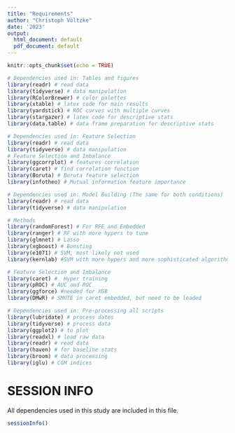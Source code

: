 ```yaml
---
title: "Requirements"
author: "Christoph Völtzke"
date: '2023'
output:
  html_document: default
  pdf_document: default
---
```


```r
knitr::opts_chunk$set(echo = TRUE)
```

```r
# Dependencies used in: Tables and figures
library(readr) # read data
library(tidyverse) # data manipulation
library(RColorBrewer) # color palettes
library(xtable) # latex code for main results
library(yardstick) # ROC curves with multiple curves
library(stargazer) # latex code for descriptive stats
library(data.table) # data frame preparation for descriptive stats
```

```r
# Dependencies used in: Feature Selection
library(readr) # read data
library(tidyverse) # data manipulation
# Feature Selection and Imbalance
library(ggcorrplot) # features correlation
library(caret) # find correlation function
library(Boruta) # Boruta feature selection
library(infotheo) # Mutual information feature importance
```

```r
# Dependencies used in: Model Building (The same for both conditions)
library(readr) # read data
library(tidyverse) # data manipulation

# Methods
library(randomForest) # For RFE and Embedded
library(ranger) # RF with more hypers to tune
library(glmnet) # Lasso
library(xgboost) # Boosting
library(e1071) # SVM, most likely not used
library(kernlab) #SVM with more hypers and more sophisticated algorithms

# Feature Selection and Imbalance
library(caret) #  Hyper training
library(pROC) # AUC and ROC
library(ggforce) #needed for XGB
library(DMwR) # SMOTE in caret embedded, but need to be loaded
```

```r
# Dependencies used in: Pre-processing all scripts
library(lubridate) # process dates
library(tidyverse) # process data
library(ggplot2) # to plot
library(readxl) # load raw data
library(readr) # read data
library(haven) # for baseline stats
library(broom) # data processing
library(iglu) # CGM indices
```

# SESSION INFO
All dependencies used in this study are included in this file.
```r
sessionInfo()
```